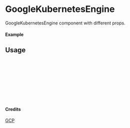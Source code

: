 
<Meta of={GoogleKubernetesEngine} title="GCP/GoogleKubernetesEngine" />

# GoogleKubernetesEngine

GoogleKubernetesEngine component with different props.

#### Example

<Canvas of={GoogleKubernetesEngine.Primary} />

## Usage

```ts
import { GoogleKubernetesEngine } from "yadl-ui";

const Example = () => {
  return (
      <GoogleKubernetesEngine />
  );
};

export default Example;
```

#### Credits
[GCP](https://cloud.google.com/icons)
